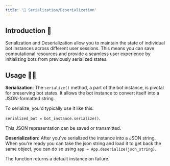 ```yaml
---
title: '🥒 Serialization/Deserialization'
---
```



## Introduction 🚀

Serialization and Deserialization allow you to maintain the state of individual bot instances across different user sessions. This means you can save computational resources and provide a seamless user experience by initializing bots from previously serialized states.


## Usage 📄🤖

**Serialization**: The `serialize()` method, a part of the bot instance, is pivotal for preserving bot states. It allows the bot instance to convert itself into a JSON-formatted string. 

To serialize, you'd typically use it like this: 

`serialized_bot = bot_instance.serialize()`. 

This JSON representation can be saved or transmitted.


**Deserialization:** After you've serialized the instance into a JSON string. When you're ready you can take the json string and load it to get back the same object, you can do so using `app = App.deserialize(json_string)`. 

The function returns a default instance on failure.





